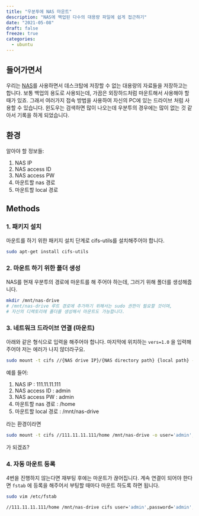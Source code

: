 ```yaml
---
title: "우분투에 NAS 마운트"
description: "NAS에 백업된 다수의 대용량 파일에 쉽게 접근하기"
date: "2021-05-08"
draft: false
freeze: true
categories:
  - ubuntu
---
```


## 들어가면서

우리는 [NAS](https://namu.wiki/w/NAS(저장장치))를 사용하면서 데스크탑에 저장할 수 없는 대용량의 자료들을 저장하고는 합니다. 보통 백업의 용도로 사용되는데, 가끔은 외장하드처럼 마운트해서 사용해야 할 때가 있죠. 그래서 여러가지 접속 방법을 사용하여 자신의 PC에 있는 드라이브 처럼 사용할 수 있습니다. 윈도우는 검색하면 많이 나오는데 우분투의 경우에는 많이 없는 것 같아서 기록을 하게 되었습니다.

## 환경

알아야 할 정보들: 

1. NAS IP 
2. NAS access ID
3. NAS access PW
4. 마운트할 nas 경로
5. 마운트할 local 경로

## Methods

### 1. 패키지 설치

마운트를 하기 위한 패키지 설치 단계로 cifs-utils를 설치해주어야 합니다.

```bash
sudo apt-get install cifs-utils
```

### 2. 마운트 하기 위한 폴더 생성

NAS를 현재 우분투의 경로에 마운트를 해 주어야 하는데, 그러기 위해 폴더를 생성해줍니다.

```bash
mkdir /mnt/nas-drive
# /mnt/nas-drive 루트 경로에 추가하기 위해서는 sudo 권한이 필요할 것이며,
# 자신의 디렉토리에 폴더를 생성해서 마운트도 가능합니다.
```

### 3. 네트워크 드라이브 연결 (마운트)

아래와 같은 형식으로 입력을 해주어야 합니다. 마지막에 위치하는 `vers=1.0` 을 입력해주어야 저는 에러가 나지 않더라구요.

```bash
sudo mount -t cifs //{NAS drive IP}/{NAS directory path} {local path} -o user='NAS ID',password='NAS PW',rw,vers=1.0
```

예를 들어:

1. NAS IP : 111.11.11.111
2. NAS access ID : admin
3. NAS access PW : admin
4. 마운트할 nas 경로 : /home
5. 마운트할 local 경로 : /mnt/nas-drive

라는 환경이라면

```bash
sudo mount -t cifs //111.11.11.111/home /mnt/nas-drive -o user='admin',password='admin',rw,vers=1.0
```

가 되겠죠?

### 4. 자동 마운트 등록

4번을 진행하지 않는다면 재부팅 후에는 마운트가 끊어집니다. 계속 연결이 되어야 한다면 `fstab` 에 등록을 해주어서 부팅할 때마다 마운트 하도록 하면 됩니다.

``` bash
sudo vim /etc/fstab

//111.11.11.111/home /mnt/nas-drive cifs user='admin',password='admin',rw,vers=1.0	0	0
```